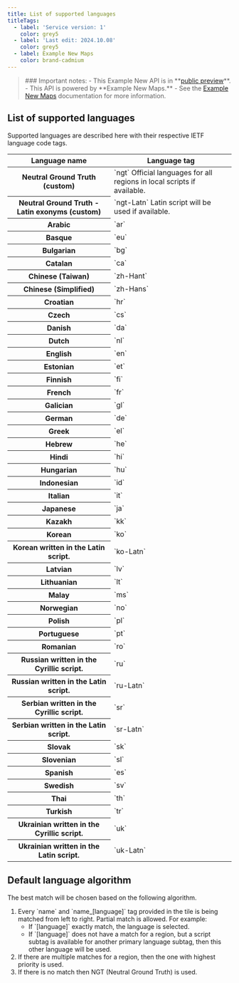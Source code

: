---
title: List of supported languages
titleTags:
  - label: 'Service version: 1'
    color: grey5
  - label: 'Last edit: 2024.10.08'
    color: grey5
  - label: Example New Maps
    color: brand-cadmium
---

<Blockquote type="announcement" hasIcon>
### Important notes:
- This Example New API is in **<a href="https://developer.Example.com/public-preview">public preview</a>**.
- This API is powered by **Example New Maps.**
- See the <a href="/Example-New-maps/documentation/introduction">Example New Maps</a> documentation for more information.
</Blockquote>

## List of supported languages

Supported languages are described here with their respective IETF language code tags.

<table>
  <thead>
    <tr>
      <th scope="col" style={{ fontSize: '1em' }}>Language name</th>
      <th scope="col" style={{ fontSize: '1em' }}>Language tag</th>
    </tr>
  </thead>
  <tbody>
    <tr>
      <th scope="row">Neutral Ground Truth (custom)</th>
      <td>
        `ngt`  
        Official languages for all regions in local scripts if available.
      </td>
    </tr>
    <tr>
      <th scope="row">Neutral Ground Truth - Latin exonyms (custom)</th>
      <td>
        `ngt-Latn`  
        Latin script will be used if available.
      </td>
    </tr>
    <tr>
      <th scope="row">Arabic</th>
      <td>
        `ar`
      </td>
    </tr>
    <tr>
      <th scope="row">Basque</th>
      <td>
        `eu`
      </td>
    </tr>
    <tr>
      <th scope="row">Bulgarian</th>
      <td>
        `bg`
      </td>
    </tr>
    <tr>
      <th scope="row">Catalan</th>
      <td>
        `ca`
      </td>
    </tr>
    <tr>
      <th scope="row">Chinese (Taiwan)</th>
      <td>
        `zh-Hant`
      </td>
    </tr>
    <tr>
      <th scope="row">Chinese (Simplified)</th>
      <td>
        `zh-Hans`
      </td>
    </tr>
    <tr>
      <th scope="row">Croatian</th>
      <td>
        `hr`
      </td>
    </tr>
    <tr>
      <th scope="row">Czech</th>
      <td>
        `cs`
      </td>
    </tr>
    <tr>
      <th scope="row">Danish</th>
      <td>
        `da`
      </td>
    </tr>
    <tr>
      <th scope="row">Dutch</th>
      <td>
        `nl`
      </td>
    </tr>
    <tr>
      <th scope="row">English</th>
      <td>
        `en`
      </td>
    </tr>
    <tr>
      <th scope="row">Estonian</th>
      <td>
        `et`
      </td>
    </tr>
    <tr>
      <th scope="row">Finnish</th>
      <td>
        `fi`
      </td>
    </tr>
    <tr>
      <th scope="row">French</th>
      <td>
        `fr`
      </td>
    </tr>
    <tr>
      <th scope="row">Galician</th>
      <td>
        `gl`
      </td>
    </tr>
    <tr>
      <th scope="row">German</th>
      <td>
        `de`
      </td>
    </tr>
    <tr>
      <th scope="row">Greek</th>
      <td>
        `el`
      </td>
    </tr>
    <tr>
      <th scope="row">Hebrew</th>
      <td>
        `he`
      </td>
    </tr>
    <tr>
      <th scope="row">Hindi</th>
      <td>
        `hi`
      </td>
    </tr>
    <tr>
      <th scope="row">Hungarian</th>
      <td>
        `hu`
      </td>
    </tr>
    <tr>
      <th scope="row">Indonesian</th>
      <td>
        `id`
      </td>
    </tr>
    <tr>
      <th scope="row">Italian</th>
      <td>
        `it`
      </td>
    </tr>
    <tr>
      <th scope="row">Japanese</th>
      <td>
        `ja`
      </td>
    </tr>
    <tr>
      <th scope="row">Kazakh</th>
      <td>
        `kk`
      </td>
    </tr>
    <tr>
      <th scope="row">Korean</th>
      <td>
        `ko`
      </td>
    </tr>
    <tr>
      <th scope="row">Korean written in the Latin script.</th>
      <td>
        `ko-Latn`
      </td>
    </tr>
    <tr>
      <th scope="row">Latvian</th>
      <td>
        `lv`
      </td>
    </tr>
    <tr>
      <th scope="row">Lithuanian</th>
      <td>
        `lt`
      </td>
    </tr>
    <tr>
      <th scope="row">Malay</th>
      <td>
        `ms`
      </td>
    </tr>
    <tr>
      <th scope="row">Norwegian</th>
      <td>
        `no`
      </td>
    </tr>
    <tr>
      <th scope="row">Polish</th>
      <td>
        `pl`
      </td>
    </tr>
    <tr>
      <th scope="row">Portuguese</th>
      <td>
        `pt`
      </td>
    </tr>
    <tr>
      <th scope="row">Romanian</th>
      <td>
        `ro`
      </td>
    </tr>
    <tr>
      <th scope="row">Russian written in the Cyrillic script.</th>
      <td>
        `ru`
      </td>
    </tr>
    <tr>
      <th scope="row">Russian written in the Latin script.</th>
      <td>
        `ru-Latn`
      </td>
    </tr>
    <tr>
      <th scope="row">Serbian written in the Cyrillic script.</th>
      <td>
        `sr`
      </td>
    </tr>
    <tr>
      <th scope="row">Serbian written in the Latin script.</th>
      <td>
        `sr-Latn`
      </td>
    </tr>
    <tr>
      <th scope="row">Slovak</th>
      <td>
        `sk`
      </td>
    </tr>
    <tr>
      <th scope="row">Slovenian</th>
      <td>
        `sl`
      </td>
    </tr>
    <tr>
      <th scope="row">Spanish</th>
      <td>
        `es`
      </td>
    </tr>
    <tr>
      <th scope="row">Swedish</th>
      <td>
        `sv`
      </td>
    </tr>
    <tr>
      <th scope="row">Thai</th>
      <td>
        `th`
      </td>
    </tr>
    <tr>
      <th scope="row">Turkish</th>
      <td>
        `tr`
      </td>
    </tr>
    <tr>
      <th scope="row">Ukrainian written in the Cyrillic script.</th>
      <td>
        `uk`
      </td>
    </tr>
    <tr>
      <th scope="row">Ukrainian written in the Latin script.</th>
      <td>
        `uk-Latn`
      </td>
    </tr>
  </tbody>
</table>  

## Default language algorithm

The best match will be chosen based on the following algorithm.

<ol>
  <li>
    Every  `name`  and  `name_[language]`  tag provided in the
    tile is being matched from left to right. Partial match is allowed. For
    example:
    <ul>
      <li>
        If  `[language]`  exactly match, the language is selected.
      </li>
      <li>
        If  `[language]`  does not have a match for a region, but a
        script subtag is available for another primary language subtag, then
        this other language will be used.
      </li>
    </ul>
  </li>
  <li>
    If there are multiple matches for a region, then the one with highest
    priority is used.
  </li>
  <li>If there is no match then NGT (Neutral Ground Truth) is used.</li>
</ol>  
